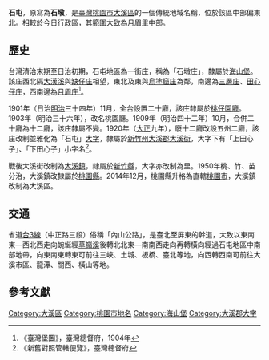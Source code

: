 {{noteTA　
|1 = zh-cn:庄; zh-hk:庄; zh-tw:庄;
}}
'''石屯'''，原寫為'''石墩'''，是[[臺灣|臺灣]][[桃園市|桃園市]][[大溪區|大溪區]]的一個傳統地域名稱，位於該區中部偏東北。相較於今日行政區，其範圍大致為月眉里中部。

==歷史==
台灣清治末期至日治初期，石屯地區為一街庄，稱為「石墩庄」，隸屬於[[海山堡|海山堡]]。該庄西北隔[[大漢溪|大漢溪]]與[[缺仔庄|缺仔庄]]相望，東北及東與[[烏塗窟_(桃園市)|烏塗窟庄]]為鄰，南邊為[[三層庄|三層庄]]、[[田心子_(桃園市大溪區)|田心仔庄]]，西南邊為[[月眉_(桃園市)|月眉庄]]<ref>《臺灣堡圖》，臺灣總督府，1904年</ref>。

1901年（日治[[明治|明治]]三十四年）11月，全台設置二十廳，該庄隸屬於[[桃仔園廳|桃仔園廳]]。1903年（明治三十六年），改名桃園廳。1909年（明治四十二年）10月，合併二十廳為十二廳，該庄隸屬不變。1920年（[[大正|大正]]九年），廢十二廳改設五州二廳，該庄改制並雅化為「石屯」[[大字|大字]]，隸屬於[[新竹州|新竹州]][[大溪郡|大溪郡]][[大溪街|大溪街]]，大字下有「上田心子」、「下田心子」小字名<ref>《新舊對照管轄便覽》，臺灣總督府</ref>。

戰後大溪街改制為[[大溪鎮|大溪鎮]]，隸屬於[[新竹縣|新竹縣]]，大字亦改制為里。1950年桃、竹、苗分治，大溪鎮改隸屬於[[桃園縣|桃園縣]]。2014年12月，桃園縣升格為直轄[[桃園市|桃園市]]，大溪鎮改制為大溪區。

==交通==
省道[[台3線|台3線]]（中正路三段）俗稱「內山公路」，是臺北至屏東的幹道，大致以東南東—西北西走向蜿蜒經[[草嶺溪|草嶺溪]]後轉北北東—南南西走向再轉橫向經過石屯地區中南部地帶，向東南東轉東可前往三峽、土城、板橋、臺北等地，向西轉西南可前往大溪市區、龍潭、關西、橫山等地。

==參考文獻==
{{reflist}}

{{大溪郡}}

[[Category:大溪區|Category:大溪區]]
[[Category:桃園市地名|Category:桃園市地名]]
[[Category:海山堡|Category:海山堡]]
[[Category:大溪郡大字|Category:大溪郡大字]]